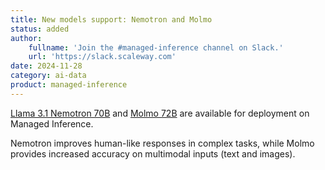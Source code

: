 ```yaml
---
title: New models support: Nemotron and Molmo
status: added
author:
    fullname: 'Join the #managed-inference channel on Slack.'
    url: 'https://slack.scaleway.com'
date: 2024-11-28
category: ai-data
product: managed-inference
---
```


[Llama 3.1 Nemotron 70B](/ai-data/managed-inference/reference-content/llama-3.1-nemotron-70b-instruct/) and [Molmo 72B](/ai-data/managed-inference/reference-content/molmo-72b-0924) are available for deployment on Managed Inference.

Nemotron improves human-like responses in complex tasks, while Molmo provides increased accuracy on multimodal inputs (text and images).
